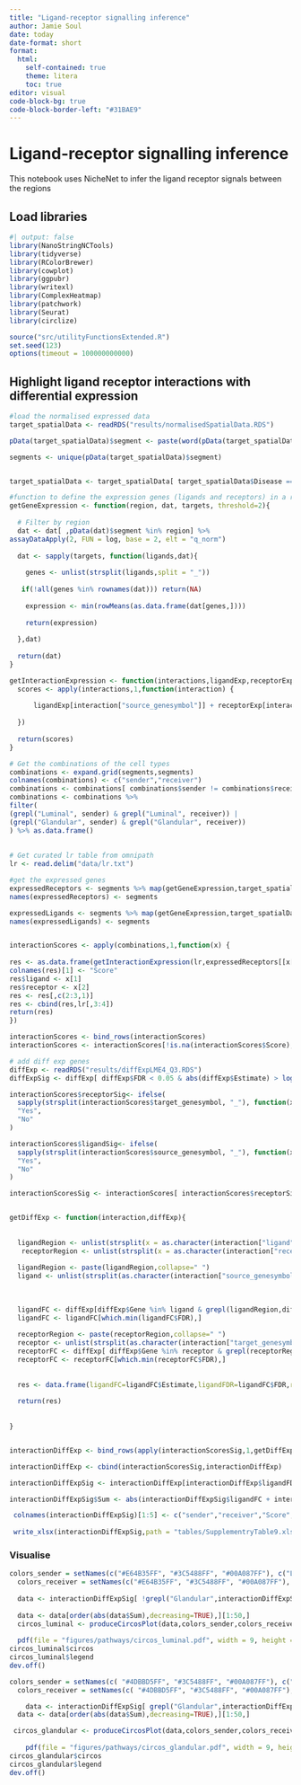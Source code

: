 ```yaml
---
title: "Ligand-receptor signalling inference"
author: Jamie Soul
date: today
date-format: short
format:
  html:
    self-contained: true
    theme: litera
    toc: true
editor: visual
code-block-bg: true
code-block-border-left: "#31BAE9"
---
```


# Ligand-receptor signalling inference

This notebook uses NicheNet to infer the ligand receptor signals between the regions

## Load libraries

```r
#| output: false
library(NanoStringNCTools)
library(tidyverse)
library(RColorBrewer)
library(cowplot)
library(ggpubr)
library(writexl)
library(ComplexHeatmap)
library(patchwork)
library(Seurat)
library(circlize)

source("src/utilityFunctionsExtended.R")
set.seed(123)
options(timeout = 100000000000)
```

## Highlight ligand receptor interactions with differential expression
```r
#load the normalised expressed data
target_spatialData <- readRDS("results/normalisedSpatialData.RDS")

pData(target_spatialData)$segment <- paste(word(pData(target_spatialData)$Region,2),pData(target_spatialData)$segment,sep="_")

segments <- unique(pData(target_spatialData)$segment)


target_spatialData <- target_spatialData[ target_spatialData$Disease == "Control",]

#function to define the expression genes (ligands and receptors) in a region
getGeneExpression <- function(region, dat, targets, threshold=2){
  
  # Filter by region
  dat <- dat[ ,pData(dat)$segment %in% region] %>%
assayDataApply(2, FUN = log, base = 2, elt = "q_norm")
  
  dat <- sapply(targets, function(ligands,dat){
    
    genes <- unlist(strsplit(ligands,split = "_"))
    
   if(!all(genes %in% rownames(dat))) return(NA)
    
    expression <- min(rowMeans(as.data.frame(dat[genes,])))
    
    return(expression)
    
  },dat)
  
  return(dat)
}

getInteractionExpression <- function(interactions,ligandExp,receptorExp){
  scores <- apply(interactions,1,function(interaction) {
    
      ligandExp[interaction["source_genesymbol"]] + receptorExp[interaction["target_genesymbol"]]
    
  })
  
  return(scores)
}

# Get the combinations of the cell types
combinations <- expand.grid(segments,segments)
colnames(combinations) <- c("sender","receiver")
combinations <- combinations[ combinations$sender != combinations$receiver,]
combinations <- combinations %>%
filter(
(grepl("Luminal", sender) & grepl("Luminal", receiver)) |
(grepl("Glandular", sender) & grepl("Glandular", receiver))
) %>% as.data.frame()
  
  
# Get curated lr table from omnipath
lr <- read.delim("data/lr.txt")

#get the expressed genes
expressedReceptors <- segments %>% map(getGeneExpression,target_spatialData,unique(lr$source_genesymbol))
names(expressedReceptors) <- segments

expressedLigands <- segments %>% map(getGeneExpression,target_spatialData,unique(lr$target_genesymbol))
names(expressedLigands) <- segments


interactionScores <- apply(combinations,1,function(x) {
  
res <- as.data.frame(getInteractionExpression(lr,expressedReceptors[[x[1]]],expressedLigands[[x[2]]]))
colnames(res)[1] <- "Score"
res$ligand <- x[1]
res$receptor <- x[2]
res <- res[,c(2:3,1)]
res <- cbind(res,lr[,3:4])
return(res)
})

interactionScores <- bind_rows(interactionScores)
interactionScores <- interactionScores[!is.na(interactionScores$Score),]

# add diff exp genes
diffExp <- readRDS("results/diffExpLME4_Q3.RDS")
diffExpSig <- diffExp[ diffExp$FDR < 0.05 & abs(diffExp$Estimate) > log2(1.5),]

interactionScores$receptorSig<- ifelse(
  sapply(strsplit(interactionScores$target_genesymbol, "_"), function(x) any(x %in% diffExpSig$Gene)),
  "Yes", 
  "No"
)

interactionScores$ligandSig<- ifelse(
  sapply(strsplit(interactionScores$source_genesymbol, "_"), function(x) any(x %in% diffExpSig$Gene)),
  "Yes", 
  "No"
)

interactionScoresSig <- interactionScores[ interactionScores$receptorSig=="Yes" | interactionScores$ligandSig== "Yes",]


getDiffExp <- function(interaction,diffExp){
  
  
  ligandRegion <- unlist(strsplit(x = as.character(interaction["ligand"]),split = "_")) 
   receptorRegion <- unlist(strsplit(x = as.character(interaction["receptor"]),split = "_")) 
   
  ligandRegion <- paste(ligandRegion,collapse=" ")
  ligand <- unlist(strsplit(as.character(interaction["source_genesymbol"]),split="_"))
  
  
  
  ligandFC <- diffExp[diffExp$Gene %in% ligand & grepl(ligandRegion,diffExp$Contrast,ignore.case = TRUE) ,c("Estimate","FDR"),]
  ligandFC <- ligandFC[which.min(ligandFC$FDR),]
  
  receptorRegion <- paste(receptorRegion,collapse=" ")
  receptor <- unlist(strsplit(as.character(interaction["target_genesymbol"]),split="_"))
  receptorFC <- diffExp[ diffExp$Gene %in% receptor & grepl(receptorRegion,diffExp$Contrast,ignore.case = TRUE) ,c("Estimate","FDR")]
  receptorFC <- receptorFC[which.min(receptorFC$FDR),]
  
  
  res <- data.frame(ligandFC=ligandFC$Estimate,ligandFDR=ligandFC$FDR,receptorFC=receptorFC$Estimate,receptorFDR=receptorFC$FDR)
  
  return(res)
  
  
}


interactionDiffExp <- bind_rows(apply(interactionScoresSig,1,getDiffExp,diffExp))

interactionDiffExp <- cbind(interactionScoresSig,interactionDiffExp)

interactionDiffExpSig <- interactionDiffExp[interactionDiffExp$ligandFDR<0.05 |  interactionDiffExp$receptorFDR<0.05, ]

interactionDiffExpSig$Sum <- abs(interactionDiffExpSig$ligandFC + interactionDiffExpSig$receptorFC)

 colnames(interactionDiffExpSig)[1:5] <- c("sender","receiver","Score","ligand","receptor")
 
 write_xlsx(interactionDiffExpSig,path = "tables/SupplementryTable9.xlsx")

```

### Visualise

```r
colors_sender = setNames(c("#E64B35FF", "#3C5488FF", "#00A087FF"), c("Luminal_CD45"   ,"Luminal_STROMA", "Luminal_PANCK"))
  colors_receiver = setNames(c("#E64B35FF", "#3C5488FF", "#00A087FF"), c("Luminal_CD45"  ,"Luminal_STROMA", "Luminal_PANCK"))
  
  data <- interactionDiffExpSig[ !grepl("Glandular",interactionDiffExpSig$sender),]
  
  data <- data[order(abs(data$Sum),decreasing=TRUE),][1:50,]
  circos_luminal <- produceCircosPlot(data,colors_sender,colors_receiver)
  
  pdf(file = "figures/pathways/circos_luminal.pdf", width = 9, height = 10)
circos_luminal$circos
circos_luminal$legend
dev.off()
```


```r
colors_sender = setNames(c( "#4DBBD5FF", "#3C5488FF", "#00A087FF"), c("Glandular_CD56"   ,"Glandular_STROMA", "Glandular_PANCK"))
  colors_receiver = setNames(c( "#4DBBD5FF", "#3C5488FF", "#00A087FF"), c("Glandular_CD56"  ,"Glandular_STROMA", "Glandular_PANCK"))

    data <- interactionDiffExpSig[ grepl("Glandular",interactionDiffExpSig$sender ),]
  data <- data[order(abs(data$Sum),decreasing=TRUE),][1:50,]

 circos_glandular <- produceCircosPlot(data,colors_sender,colors_receiver)
  
    pdf(file = "figures/pathways/circos_glandular.pdf", width = 9, height = 10)
circos_glandular$circos
circos_glandular$legend
dev.off()

```